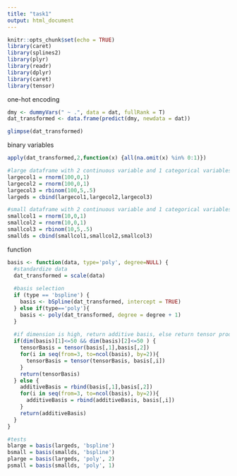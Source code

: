 ```yaml
---
title: "task1"
output: html_document
---
```


```r
knitr::opts_chunk$set(echo = TRUE)
library(caret)
library(splines2)
library(plyr)
library(readr)
library(dplyr)
library(caret)
library(tensor)
```
one-hot encoding
```r
dmy <- dummyVars(" ~ .", data = dat, fullRank = T)
dat_transformed <- data.frame(predict(dmy, newdata = dat))

glimpse(dat_transformed)
```
binary variables
```r
apply(dat_transformed,2,function(x) {all(na.omit(x) %in% 0:1)})
```

```r
#large dataframe with 2 continuous variable and 1 categorical variables
largecol1 = rnorm(100,0,1)
largecol2 = rnorm(100,0,1)
largecol3 = rbinom(100,5,.5)
largeds = cbind(largecol1,largecol2,largecol3)

#small dataframe with 2 continuous variable and 1 categorical variables
smallcol1 = rnorm(10,0,1)
smallcol2 = rnorm(10,0,1)
smallcol3 = rbinom(10,5,.5)
smallds = cbind(smallcol1,smallcol2,smallcol3)
```

function
```r
basis <- function(data, type='poly', degree=NULL) {
  #standardize data
  dat_transformed = scale(data)
  
  #basis selection
  if (type == 'bspline') {
    basis <- bSpline(dat_transformed, intercept = TRUE)
  } else if(type=='poly'){
    basis <- poly(dat_transformed, degree = degree + 1)
  }
  
  #if dimension is high, return additive basis, else return tensor product basis
  if(dim(basis)[1]<=50 && dim(basis)[2]<=50 ) {
    tensorBasis = tensor(basis[,1],basis[,2])
    for(i in seq(from=3, to=ncol(basis), by=2)){
      tensorBasis = tensor(tensorBasis, basis[,i])
    }
    return(tensorBasis)
  } else {
    additiveBasis = rbind(basis[,1],basis[,2])
    for(i in seq(from=3, to=ncol(basis), by=2)){
      additiveBasis = rbind(additiveBasis, basis[,i])
    }
    return(additiveBasis)
  }
}
```

```r
#tests
blarge = basis(largeds, 'bspline')
bsmall = basis(smallds, 'bspline')
plarge = basis(largeds, 'poly', 2)
psmall = basis(smallds, 'poly', 1)

```

